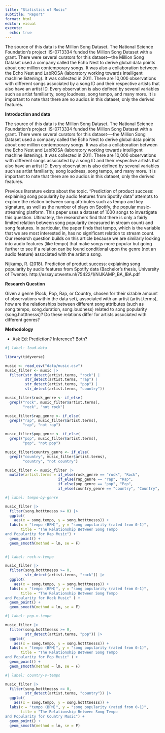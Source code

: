 ```yaml
---
title: "Statistics of Music"
subtitle: "Report"
format: html
editor: visual
execute:
  echo: true
---
```


The source of this data is the Million Song Dataset. The National Science Foundation's project IIS-0713334 funded the Million Song Dataset with a grant. There were several curators for this dataset---the Million Song Dataset used a company called the Echo Nest to derive global data points about one million contemporary songs. It was also a collaboration between the Echo Nest and LabROSA (laboratory working towards intelligent machine listening). It was collected in 2011. There are 10,000 observations with different songs associated by a song ID and their respective artists that also have an artist ID. Every observation is also defined by several variables such as artist familiarity, song loudness, song tempo, and many more. It is important to note that there are no audios in this dataset, only the derived features.

**Introduction and data**\

The source of this data is the Million Song Dataset. The National Science Foundation's project IIS-0713334 funded the Million Song Dataset with a grant. There were several curators for this dataset\-\--the Million Song Dataset used a company called the Echo Nest to derive global data points about one million contemporary songs. It was also a collaboration between the Echo Nest and LabROSA (laboratory working towards intelligent machine listening). It was collected in 2011. There are 10,000 observations with different songs associated by a song ID and their respective artists that also have an artist ID. Every observation is also defined by several variables such as artist familiarity, song loudness, song tempo, and many more. It is important to note that there are no audios in this dataset, only the derived features.

Previous literature exists about the topic. "Prediction of product success: explaining song popularity by audio features from Spotify data" attempts to explore the relation between song attributes such as tempo and key signature, as well as the number of plays on Spotify, the popular music-streaming platform. This paper uses a dataset of 1000 songs to investigate this question. Ultimately, the researchers find that there is only a fairly limited relation between song popularity (measured in stream count) and song features. In particular, the paper finds that tempo, which is the variable that we are most interested in, has no significant relation to stream count. Our research question builds on this article because we are similarly looking into audio features (like tempo) that make songs more popular but going further to see if a relation can be found conditional upon the genre (not an audio feature) associated with the artist a song.

Nijkamp, R. (2018). Prediction of product success: explaining song popularity by audio features from Spotify data (Bachelor's thesis, University of Twente). http://essay.utwente.nl/75422/1/NIJKAMP_BA_IBA.pdf

**Research Question**

Given a genre (Rock, Pop, Rap, or Country, chosen for their sizable amount of observations within the data set), associated with an artist (artist.terms), how are the relationships between different song attributes (such as song.tempo, song.duration, song.loudness) related to song popularity (song.hotttnesss)? Do these relations differ for artists associated with different genres?

**Methodology**

-   Ask Ed: Prediction? Inference? Both?

```r
#| label: load-data

library(tidyverse)

music <- read_csv("data/music.csv")
music_filter <- music |>
  filter(str_detect(artist.terms, "rock") |
         str_detect(artist.terms, "rap") |
         str_detect(artist.terms, "pop") |
         str_detect(artist.terms, "country"))

music_filter$rock_genre <- if_else(
  grepl("rock", music_filter$artist.terms), 
        "rock", "not rock")

music_filter$rap_genre <- if_else(
  grepl("rap", music_filter$artist.terms), 
        "rap", "not rap")

music_filter$pop_genre <- if_else(
  grepl("pop", music_filter$artist.terms), 
        "pop", "not pop")

music_filter$country_genre <- if_else(
  grepl("country", music_filter$artist.terms), 
        "country", "not country")

music_filter <- music_filter |>
  mutate(artist.terms = if_else(rock_genre == "rock", "Rock",
                        if_else(rap_genre == "rap", "Rap",
                        if_else(pop_genre == "pop", "Pop",
                        if_else(country_genre == "country", "Country", "")))))

```

```r
#| label: tempo-by-genre

music_filter |> 
  filter(song.hotttnesss >= 0) |>
  ggplot(
    aes(x = song.tempo, y = song.hotttnesss)) +
  labs(x = "tempo (BPM)", y = "song popularity (rated from 0-1)",
       title = "The Relationship Between Song Tempo
and Popularity for Rap Music") +
  geom_point() +
  geom_smooth(method = lm, se = F)
  
```

```r
#| label: rock-v-tempo

music_filter |> 
  filter(song.hotttnesss >= 0,
         str_detect(artist.terms, "rock")) |>
  ggplot(
    aes(x = song.tempo, y = song.hotttnesss)) +
  labs(x = "tempo (BPM)", y = "song popularity (rated from 0-1)",
       title = "The Relationship Between Song Tempo 
and Popularity for Rock Music" ) +
  geom_point() +
  geom_smooth(method = lm, se = F)
```

```r
#| label: pop-v-tempo

music_filter |> 
  filter(song.hotttnesss >= 0,
         str_detect(artist.terms, "pop")) |>
  ggplot(
    aes(x = song.tempo, y = song.hotttnesss)) +
  labs(x = "tempo (BPM)", y = "song popularity (rated from 0-1)",
       title = "The Relationship Between Song Tempo 
and Popularity for Pop Music" ) +
  geom_point() +
  geom_smooth(method = lm, se = F)
```

```r
#| label: country-v-tempo

music_filter |> 
  filter(song.hotttnesss >= 0,
         str_detect(artist.terms, "country")) |>
  ggplot(
    aes(x = song.tempo, y = song.hotttnesss)) +
  labs(x = "tempo (BPM)", y = "song popularity (rated from 0-1)", 
       title = "The Relationship Between Song Tempo 
and Popularity for Country Music") +
  geom_point() +
  geom_smooth(method = lm, se = F)
```
